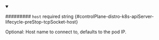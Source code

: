 
<details className="config-field" data-expandable="false" open>
<summary>

######### `host` <span className="config-field-required" data-required="false">required</span> <span className="config-field-type">string</span> <span className="config-field-default"></span> <span className="config-field-enum"></span> {#controlPlane-distro-k8s-apiServer-lifecycle-preStop-tcpSocket-host}

Optional: Host name to connect to, defaults to the pod IP.

</summary>



</details>
